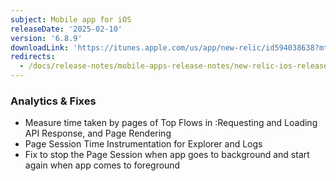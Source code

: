 ```yaml
---
subject: Mobile app for iOS
releaseDate: '2025-02-10'
version: '6.8.9'
downloadLink: 'https://itunes.apple.com/us/app/new-relic/id594038638?mt=8'
redirects:
  - /docs/release-notes/mobile-apps-release-notes/new-relic-ios-release-notes/new-relic-ios-6089
---
```


### Analytics & Fixes
* Measure time taken by pages of Top Flows in :Requesting and Loading API Response, and Page Rendering
* Page Session Time Instrumentation for Explorer and Logs
* Fix to stop the Page Session when app goes to background and start again when app comes to foreground
